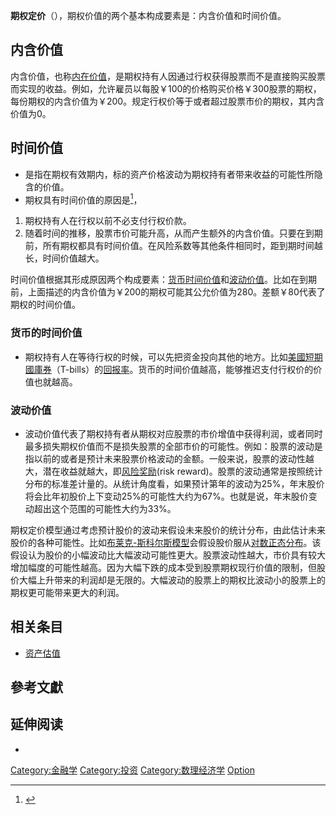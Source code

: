 '''期权定价'''（{{lang|en|Option Valuation}}），期权价值的两个基本构成要素是：内含价值和时间价值。

==内含价值==
内含价值，也称[[内在价值|内在价值]]，是期权持有人因通过行权获得股票而不是直接购买股票而实现的收益。例如，允许雇员以每股￥100的价格购买价格￥300股票的期权，每份期权的内含价值为￥200。规定行权价等于或者超过股票市价的期权，其内含价值为0。

==时间价值==
*是指在期权有效期内，标的资产价格波动为期权持有者带来收益的可能性所隐含的价值。
*期权具有时间价值的原因是<ref>{{cite book | language = 中文 | author = 金永红 | coauthors =  | title = 价值评估 | url =  | date = 2004年 | location =  | publisher = 清华大学出版社 | id =  | isbn = 9787302083887 | pages = 64页 }}</ref>，
#期权持有人在行权以前不必支付行权价款。
#随着时间的推移，股票市价可能升高，从而产生额外的内含价值。只要在到期前，所有期权都具有时间价值。在风险系数等其他条件相同时，距到期时间越长，时间价值越大。

时间价值根据其形成原因两个构成要素：[[货币时间价值|货币时间价值]]和[[波动价值|波动价值]]。比如在到期前，上面描述的内含价值为￥200的期权可能其公允价值为280。差额￥80代表了期权的时间价值。

===货币的时间价值===
*期权持有人在等待行权的时候，可以先把资金投向其他的地方。比如[[美国国库证券|美國短期國庫券]]（T-bills）的[[回报率|回报率]]。货币的时间价值越高，能够推迟支付行权价的价值也就越高。

===波动价值===
*波动价值代表了期权持有者从期权对应股票的市价增值中获得利润，或者同时最多损失期权价值而不是损失股票的全部市价的可能性。例如：股票的波动是指以前的或者是预计未来股票价格波动的金额。一般来说，股票的波动性越大，潜在收益就越大，即[[风险奖励|风险奖励]](risk reward)。股票的波动通常是按照统计分布的标准差计量的。从统计角度看，如果预计第年的波动为25%，年末股价将会比年初股价上下变动25%的可能性大约为67%。也就是说，年末股价变动超出这个范围的可能性大约为33%。

期权定价模型通过考虑预计股价的波动来假设未来股价的统计分布，由此估计未来股价的各种可能性。比如[[布莱克-斯科尔斯模型|布莱克-斯科尔斯模型]]会假设股价服从[[对数正态分布|对数正态分布]]。该假设认为股价的小幅波动比大幅波动可能性更大。股票波动性越大，市价具有较大增加幅度的可能性越高。因为大幅下跌的成本受到股票期权现行价值的限制，但股价大幅上升带来的利润却是无限的。大幅波动的股票上的期权比波动小的股票上的期权更可能带来更大的利润。

==相关条目==
*[[资产估值|资产估值]]

==參考文獻==
<div class="references-small">
<references></references>
</div>

==延伸阅读==
*{{cite book | author=杜丽强、孙丽影 等（译）.|title=中级会计学 (3th ed.)| publisher=中国人民大学出版社 |year=2006 |isbn=7-300-07138-4}}

[[Category:金融学|Category:金融学]]
[[Category:投资|Category:投资]]
[[Category:数理经济学|Category:数理经济学]]
[[Category:金融衍生工具|Option]]